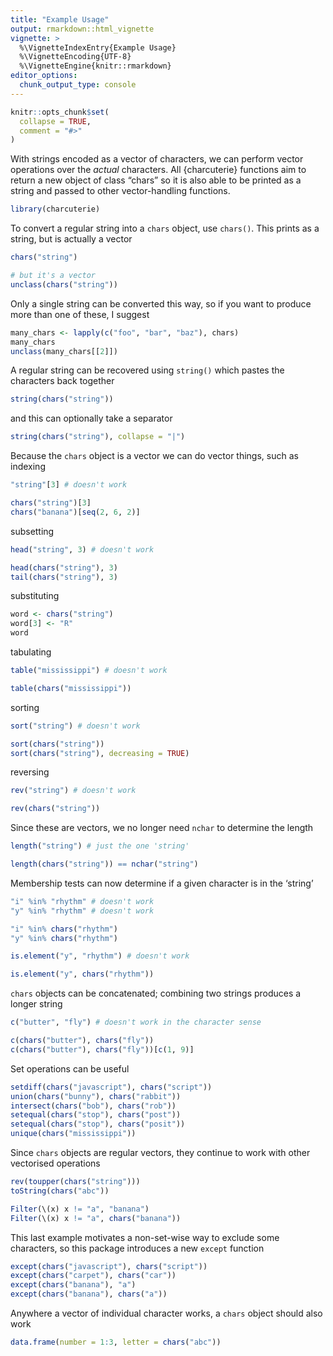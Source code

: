 ```yaml
---
title: "Example Usage"
output: rmarkdown::html_vignette
vignette: >
  %\VignetteIndexEntry{Example Usage}
  %\VignetteEncoding{UTF-8}
  %\VignetteEngine{knitr::rmarkdown}
editor_options: 
  chunk_output_type: console
---
```


```r
knitr::opts_chunk$set(
  collapse = TRUE,
  comment = "#>"
)
```

With strings encoded as a vector of characters, we can perform vector operations 
over the _actual_ characters. All {charcuterie} functions aim to return a new 
object of class "chars" so it is also able to be printed as a string and passed 
to other vector-handling functions.

```r
library(charcuterie)
```

To convert a regular string into a `chars` object, use `chars()`. This prints as 
a string, but is actually a vector

```r
chars("string")

# but it's a vector
unclass(chars("string"))
```

Only a single string can be converted this way, so if you want to produce more 
than one of these, I suggest

```r
many_chars <- lapply(c("foo", "bar", "baz"), chars)
many_chars
unclass(many_chars[[2]])
```

A regular string can be recovered using `string()` which pastes the characters 
back together

```r
string(chars("string"))
```

and this can optionally take a separator

```r
string(chars("string"), collapse = "|")
```

Because the `chars` object is a vector we can do vector things, such as indexing

```r
"string"[3] # doesn't work

chars("string")[3]
chars("banana")[seq(2, 6, 2)]
```

subsetting

```r
head("string", 3) # doesn't work

head(chars("string"), 3)
tail(chars("string"), 3)
```

substituting

```r
word <- chars("string")
word[3] <- "R"
word
```

tabulating

```r
table("mississippi") # doesn't work

table(chars("mississippi"))
```

sorting

```r
sort("string") # doesn't work

sort(chars("string"))
sort(chars("string"), decreasing = TRUE)
```

reversing

```r
rev("string") # doesn't work

rev(chars("string"))
```

Since these are vectors, we no longer need `nchar` to determine the length

```r
length("string") # just the one 'string'

length(chars("string")) == nchar("string")
```

Membership tests can now determine if a given character is in the 'string'

```r
"i" %in% "rhythm" # doesn't work
"y" %in% "rhythm" # doesn't work

"i" %in% chars("rhythm")
"y" %in% chars("rhythm")

is.element("y", "rhythm") # doesn't work

is.element("y", chars("rhythm"))
```

`chars` objects can be concatenated; combining two strings produces a longer string

```r
c("butter", "fly") # doesn't work in the character sense

c(chars("butter"), chars("fly"))
c(chars("butter"), chars("fly"))[c(1, 9)]
```

Set operations can be useful

```r
setdiff(chars("javascript"), chars("script"))
union(chars("bunny"), chars("rabbit"))
intersect(chars("bob"), chars("rob"))
setequal(chars("stop"), chars("post"))
setequal(chars("stop"), chars("posit"))
unique(chars("mississippi"))
```

Since `chars` objects are regular vectors, they continue to work with 
other vectorised operations

```r
rev(toupper(chars("string")))
toString(chars("abc"))

Filter(\(x) x != "a", "banana")
Filter(\(x) x != "a", chars("banana"))
```

This last example motivates a non-set-wise way to exclude some characters, so this 
package introduces a new `except` function

```r
except(chars("javascript"), chars("script"))
except(chars("carpet"), chars("car"))
except(chars("banana"), "a")
except(chars("banana"), chars("a"))
```

Anywhere a vector of individual character works, a `chars` object should also work

```r
data.frame(number = 1:3, letter = chars("abc"))
```
